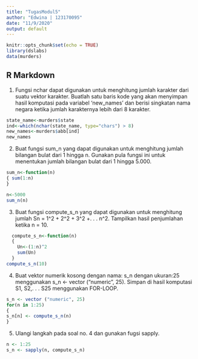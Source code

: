 ```yaml
---
title: "TugasModul5"
author: "Edwina | 123170095"
date: "11/9/2020"
output: default
---
```


```r
knitr::opts_chunk$set(echo = TRUE)
library(dslabs)
data(murders)

```

## R Markdown

1. Fungsi nchar dapat digunakan untuk menghitung jumlah karakter dari suatu vektor karakter. Buatlah satu baris kode yang akan menyimpan hasil komputasi pada variabel ‘new_names’ dan berisi singkatan nama negara ketika jumlah karakternya lebih dari 8 karakter.
```r
state_name<-murders$state
ind<-which(nchar(state_name, type="chars") > 8)
new_names<-murders$abb[ind]
new_names
```


2. Buat fungsi sum_n yang dapat digunakan untuk menghitung jumlah bilangan bulat dari 1 hingga n. Gunakan pula fungsi ini untuk menentukan jumlah bilangan bulat dari 1 hingga 5.000.
```r

sum_n<-function(n)
{ sum(1:n)
}

n<-5000
sum_n(n)
```


3. Buat fungsi compute_s_n yang dapat digunakan untuk menghitung jumlah Sn = 1^2 + 2^2 + 3^2 +. . . n^2. Tampilkan hasil penjumlahan ketika n = 10.
```r

  compute_s_n<-function(n)
  {
    Un<-(1:n)^2
    sum(Un)
  }
compute_s_n(10)


```


4. Buat vektor numerik kosong dengan nama: s_n dengan ukuran:25 menggunakan s_n <- vector ("numeric", 25).
Simpan di hasil komputasi S1, S2,. . . S25 menggunakan FOR-LOOP.
```r
s_n <- vector ("numeric", 25) 
for(n in 1:25)
{
s_n[n] <- compute_s_n(n)
}
```


5. Ulangi langkah pada soal no. 4 dan gunakan fugsi sapply.
```r
n <- 1:25
s_n <- sapply(n, compute_s_n)
```






